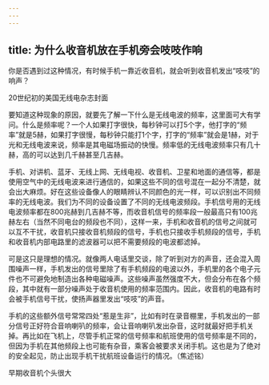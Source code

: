 ```yaml
---
---
---
```

title: 为什么收音机放在手机旁会吱吱作响
---




你是否遇到过这种情况，有时候手机一靠近收音机，就会听到收音机发出“吱吱”的响声？

20世纪初的美国无线电杂志封面



要知道这种现象的原因，就要先了解一下什么是无线电波的频率，这里面可大有学问。什么是频率呢？一个人如果打字很快，每秒钟可以打5个字，他打字的“频率”就是5赫，如果打字很慢，每秒钟只能打1个字，打字的“频率”就会是1赫，对于光和无线电波来说，频率是其电磁场振动的快慢。频率低的无线电波频率只有几十赫，高的可以达到几千赫甚至几吉赫。

手机、对讲机、蓝牙、无线上网、无线电视、收音机、卫星和地面的通信等，都是使用空气中的无线电波来进行通信的，如果这些不同的信号混在一起分不清楚，就会出大麻烦。好在这些设备像人的眼睛辨认不同颜色的光一样，可以识别出不同频率的无线电波。我们为不同的设备设置了不同的无线电波频段。手机信号用的无线电波频率都在800兆赫到几吉赫不等，而收音机信号的频率段一般最高只有100兆赫左右（当然不同电台的频段也不同），这样一来，手机和收音机的信号之间就可以互不干扰，收音机只接收音机频段的信号，手机也只接收手机频段的信号，手机和收音机内部电路里的滤波器可以把不需要频段的电波都滤掉。

可是这只是理想的情况。就像两人电话里交谈，除了听到对方的声音，还会混入周围噪声一样，手机发出的信号里除了有手机频段的电波以外，手机里的各个电子元件也不可避免地制造出各种电磁噪声。这些噪声虽然强度不大，但会分布在各个频段，其中就有一部分噪声处于收音机使用的频率范围内。因此，收音机的电路有时会被手机信号干扰，使扬声器里发出“吱吱”的声音。



手机的这些额外信号常常四处“惹是生非”，比如有时在录音棚里，手机发出的一部分信号正好符合音响喇叭的频率，会让音响喇叭发出杂音，这时就最好把手机关掉。再比如在飞机上，尽管手机正常的信号频率和航班使用的信号频率是不同的，但因为手机在其他频段上也可能有杂音，乘客会被要求关闭手机。这也是为了绝对的安全起见，防止出现手机干扰航班设备运行的情况。（焦述铭）

早期收音机个头很大
